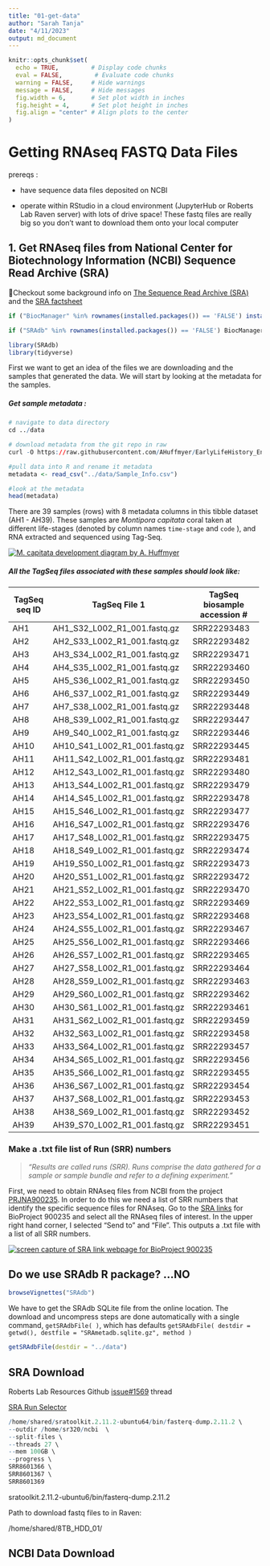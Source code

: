 ```yaml
---
title: "01-get-data"
author: "Sarah Tanja"
date: "4/11/2023"
output: md_document
---
```


```r
knitr::opts_chunk$set(
  echo = TRUE,         # Display code chunks
  eval = FALSE,         # Evaluate code chunks
  warning = FALSE,     # Hide warnings
  message = FALSE,     # Hide messages
  fig.width = 6,       # Set plot width in inches
  fig.height = 4,      # Set plot height in inches
  fig.align = "center" # Align plots to the center
)
```

# Getting RNAseq FASTQ Data Files

prereqs :

-   have sequence data files deposited on NCBI

-   operate within RStudio in a cloud environment (JupyterHub or Roberts Lab Raven server) with lots of drive space! These fastq files are really big so you don't want to download them onto your local computer

## 1. Get RNAseq files from National Center for Biotechnology Information (NCBI) Sequence Read Archive (SRA)

👀Checkout some background info on [The Sequence Read Archive (SRA)](https://linsalrob.github.io/ComputationalGenomicsManual/Databases/SRA.html#:~:text=A%20Study%20(SRP)%20has%20one,want%20to%20download%20from%20NCBI.) and the [SRA factsheet](https://www.ncbi.nlm.nih.gov/core/assets/sra/files/Factsheet_SRA.pdf)

```r
if ("BiocManager" %in% rownames(installed.packages()) == 'FALSE') install.packages("BiocManager") 

if ("SRAdb" %in% rownames(installed.packages()) == 'FALSE') BiocManager::install("SRAdb")
```

```r
library(SRAdb)
library(tidyverse)
```

First we want to get an idea of the files we are downloading and the samples that generated the data. We will start by looking at the metadata for the samples.

##### Get sample metadata :

```r
# navigate to data directory
cd ../data

# download metadata from the git repo in raw
curl -O https://raw.githubusercontent.com/AHuffmyer/EarlyLifeHistory_Energetics/master/Mcap2020/Data/TagSeq/Sample_Info.csv

```

```r
#pull data into R and rename it metadata 
metadata <- read_csv("../data/Sample_Info.csv")
```

```r
#look at the metadata
head(metadata)
```

There are 39 samples (rows) with 8 metadata columns in this tibble dataset (AH1 - AH39). These samples are *Montipora capitata* coral taken at different life-stages (denoted by column names `time-stage` and `code` ), and RNA extracted and sequenced using Tag-Seq.

[![M. capitata development diagram by A. Huffmyer](https://user-images.githubusercontent.com/32178010/211181816-cf21abb7-7038-4f86-9aca-3ca326a958ce.png)](https://github.com/AHuffmyer/EarlyLifeHistory_Energetics)

##### All the TagSeq files associated with these samples should look like:

+-------------------+-------------------------------+-----------------------------------+
| **TagSeq seq ID** | **TagSeq File 1**             | **TagSeq biosample accession \#** |
+===================+===============================+===================================+
| AH1               | AH1_S32_L002_R1_001.fastq.gz  | SRR22293483                       |
+-------------------+-------------------------------+-----------------------------------+
| AH2               | AH2_S33_L002_R1_001.fastq.gz  | SRR22293482                       |
+-------------------+-------------------------------+-----------------------------------+
| AH3               | AH3_S34_L002_R1_001.fastq.gz  | SRR22293471                       |
+-------------------+-------------------------------+-----------------------------------+
| AH4               | AH4_S35_L002_R1_001.fastq.gz  | SRR22293460                       |
+-------------------+-------------------------------+-----------------------------------+
| AH5               | AH5_S36_L002_R1_001.fastq.gz  | SRR22293450                       |
+-------------------+-------------------------------+-----------------------------------+
| AH6               | AH6_S37_L002_R1_001.fastq.gz  | SRR22293449                       |
+-------------------+-------------------------------+-----------------------------------+
| AH7               | AH7_S38_L002_R1_001.fastq.gz  | SRR22293448                       |
+-------------------+-------------------------------+-----------------------------------+
| AH8               | AH8_S39_L002_R1_001.fastq.gz  | SRR22293447                       |
+-------------------+-------------------------------+-----------------------------------+
| AH9               | AH9_S40_L002_R1_001.fastq.gz  | SRR22293446                       |
+-------------------+-------------------------------+-----------------------------------+
| AH10              | AH10_S41_L002_R1_001.fastq.gz | SRR22293445                       |
+-------------------+-------------------------------+-----------------------------------+
| AH11              | AH11_S42_L002_R1_001.fastq.gz | SRR22293481                       |
+-------------------+-------------------------------+-----------------------------------+
| AH12              | AH12_S43_L002_R1_001.fastq.gz | SRR22293480                       |
+-------------------+-------------------------------+-----------------------------------+
| AH13              | AH13_S44_L002_R1_001.fastq.gz | SRR22293479                       |
+-------------------+-------------------------------+-----------------------------------+
| AH14              | AH14_S45_L002_R1_001.fastq.gz | SRR22293478                       |
+-------------------+-------------------------------+-----------------------------------+
| AH15              | AH15_S46_L002_R1_001.fastq.gz | SRR22293477                       |
+-------------------+-------------------------------+-----------------------------------+
| AH16              | AH16_S47_L002_R1_001.fastq.gz | SRR22293476                       |
+-------------------+-------------------------------+-----------------------------------+
| AH17              | AH17_S48_L002_R1_001.fastq.gz | SRR22293475                       |
+-------------------+-------------------------------+-----------------------------------+
| AH18              | AH18_S49_L002_R1_001.fastq.gz | SRR22293474                       |
+-------------------+-------------------------------+-----------------------------------+
| AH19              | AH19_S50_L002_R1_001.fastq.gz | SRR22293473                       |
+-------------------+-------------------------------+-----------------------------------+
| AH20              | AH20_S51_L002_R1_001.fastq.gz | SRR22293472                       |
+-------------------+-------------------------------+-----------------------------------+
| AH21              | AH21_S52_L002_R1_001.fastq.gz | SRR22293470                       |
+-------------------+-------------------------------+-----------------------------------+
| AH22              | AH22_S53_L002_R1_001.fastq.gz | SRR22293469                       |
+-------------------+-------------------------------+-----------------------------------+
| AH23              | AH23_S54_L002_R1_001.fastq.gz | SRR22293468                       |
+-------------------+-------------------------------+-----------------------------------+
| AH24              | AH24_S55_L002_R1_001.fastq.gz | SRR22293467                       |
+-------------------+-------------------------------+-----------------------------------+
| AH25              | AH25_S56_L002_R1_001.fastq.gz | SRR22293466                       |
+-------------------+-------------------------------+-----------------------------------+
| AH26              | AH26_S57_L002_R1_001.fastq.gz | SRR22293465                       |
+-------------------+-------------------------------+-----------------------------------+
| AH27              | AH27_S58_L002_R1_001.fastq.gz | SRR22293464                       |
+-------------------+-------------------------------+-----------------------------------+
| AH28              | AH28_S59_L002_R1_001.fastq.gz | SRR22293463                       |
+-------------------+-------------------------------+-----------------------------------+
| AH29              | AH29_S60_L002_R1_001.fastq.gz | SRR22293462                       |
+-------------------+-------------------------------+-----------------------------------+
| AH30              | AH30_S61_L002_R1_001.fastq.gz | SRR22293461                       |
+-------------------+-------------------------------+-----------------------------------+
| AH31              | AH31_S62_L002_R1_001.fastq.gz | SRR22293459                       |
+-------------------+-------------------------------+-----------------------------------+
| AH32              | AH32_S63_L002_R1_001.fastq.gz | SRR22293458                       |
+-------------------+-------------------------------+-----------------------------------+
| AH33              | AH33_S64_L002_R1_001.fastq.gz | SRR22293457                       |
+-------------------+-------------------------------+-----------------------------------+
| AH34              | AH34_S65_L002_R1_001.fastq.gz | SRR22293456                       |
+-------------------+-------------------------------+-----------------------------------+
| AH35              | AH35_S66_L002_R1_001.fastq.gz | SRR22293455                       |
+-------------------+-------------------------------+-----------------------------------+
| AH36              | AH36_S67_L002_R1_001.fastq.gz | SRR22293454                       |
+-------------------+-------------------------------+-----------------------------------+
| AH37              | AH37_S68_L002_R1_001.fastq.gz | SRR22293453                       |
+-------------------+-------------------------------+-----------------------------------+
| AH38              | AH38_S69_L002_R1_001.fastq.gz | SRR22293452                       |
+-------------------+-------------------------------+-----------------------------------+
| AH39              | AH39_S70_L002_R1_001.fastq.gz | SRR22293451                       |
+-------------------+-------------------------------+-----------------------------------+

### Make a .txt file list of Run (SRR) numbers

> *"Results are called runs (SRR). Runs comprise the data gathered for a sample or sample bundle and refer to a defining experiment."*

First, we need to obtain RNAseq files from NCBI from the project [PRJNA900235](https://www.ncbi.nlm.nih.gov/bioproject/?term=PRJNA900235). In order to do this we need a list of SRR numbers that identify the specific sequence files for RNAseq. Go to the [SRA links](https://www.ncbi.nlm.nih.gov/sra?LinkName=bioproject_sra_all&from_uid=900235) for BioProject 900235 and select all the RNAseq files of interest. In the upper right hand corner, I selected "Send to" and "File". This outputs a .txt file with a list of all SRR numbers.

[![screen capture of SRA link webpage for BioProject 900235](images/ncbi-sra-links.png)](https://www.ncbi.nlm.nih.gov/sra?LinkName=bioproject_sra_all&from_uid=900235)

## Do we use SRAdb R package? ...NO

```r
browseVignettes("SRAdb")
```

We have to get the SRAdb SQLite file from the online location. The download and uncompress steps are done automatically with a single command, `getSRAdbFile( )`, which has defaults `getSRAdbFile( destdir = getwd(), destfile = "SRAmetadb.sqlite.gz", method )`

```r
getSRAdbFile(destdir = "../data")
```

## SRA Download

Roberts Lab Resources Github [issue#1569](https://github.com/RobertsLab/resources/issues/1569) thread

[SRA Run Selector](https://www.ncbi.nlm.nih.gov/Traces/study/?query_key=9&WebEnv=MCID_64358c3e49f6486f57b185c1&o=acc_s%3Aa)

```r
/home/shared/sratoolkit.2.11.2-ubuntu64/bin/fasterq-dump.2.11.2 \
--outdir /home/sr320/ncbi  \
--split-files \
--threads 27 \
--mem 100GB \
--progress \
SRR8601366 \
SRR8601367 \
SRR8601369
```

sratoolkit.2.11.2-ubuntu6/bin/fasterq-dump.2.11.2

Path to download fastq files to in Raven:

/home/shared/8TB_HDD_01/

## NCBI Data Download
